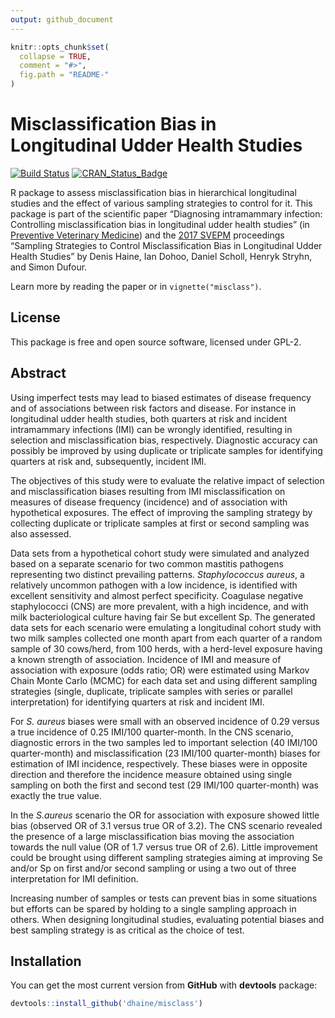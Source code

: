 ```yaml
---
output: github_document
---
```


<!-- README.md is generated from README.Rmd. Please edit that file -->

```r
knitr::opts_chunk$set(
  collapse = TRUE,
  comment = "#>",
  fig.path = "README-"
)
```

# Misclassification Bias in Longitudinal Udder Health Studies

[![Build
Status](https://travis-ci.org/dhaine/misclass.svg?branch=master)](https://travis-ci.org/dhaine/misclass)
[![CRAN_Status_Badge](http://www.r-pkg.org/badges/version/misclass)](https://cran.r-project.org/package=misclass)


R package to assess misclassification bias in hierarchical longitudinal studies
and the effect of various sampling strategies to control for it.
This package is part of the scientific paper "Diagnosing intramammary infection:
Controlling misclassification bias in longitudinal udder health studies" (in
[Preventive Veterinary
Medicine](https://doi.org/10.1016/j.prevetmed.2017.11.010)) and the [2017
SVEPM](http://www.svepm2017.org/) proceedings "Sampling Strategies to Control
Misclassification Bias in Longitudinal Udder Health Studies" by Denis Haine, Ian
Dohoo, Daniel Scholl, Henryk Stryhn, and Simon Dufour.

Learn more by reading the paper or in `vignette("misclass")`.

## License

This package is free and open source software, licensed under GPL-2.

## Abstract

Using imperfect tests may lead to biased estimates of disease frequency and of
associations between risk factors and disease.
For instance in longitudinal udder health studies, both quarters at risk and
incident intramammary infections (IMI) can be wrongly identified, resulting in
selection and misclassification bias, respectively.
Diagnostic accuracy can possibly be improved by using duplicate or triplicate
samples for identifying quarters at risk and, subsequently, incident IMI.

The objectives of this study were to evaluate the relative impact of selection
and misclassification biases resulting from IMI misclassification on measures of
disease frequency (incidence) and of association with hypothetical exposures.
The effect of improving the sampling strategy by collecting duplicate or
triplicate samples at first or second sampling was also assessed.

Data sets from a hypothetical cohort study were simulated and analyzed based on
a separate scenario for two common mastitis pathogens representing two distinct
prevailing patterns.
*Staphylococcus aureus*, a relatively uncommon pathogen with a low incidence, is
identified with excellent sensitivity and almost perfect specificity.
Coagulase  negative staphylococci (CNS) are more prevalent, with a high
incidence, and with milk bacteriological culture having fair Se but excellent
Sp.
The generated data sets for each scenario were emulating a longitudinal cohort
study with two milk samples collected one month apart from each quarter of a
random sample of 30 cows/herd, from 100 herds, with a herd-level exposure having
a known strength of association.
Incidence of IMI and measure of association with exposure (odds ratio; OR) were
estimated using Markov Chain Monte Carlo (MCMC) for each data set and using
different sampling strategies (single, duplicate, triplicate samples with series
or parallel interpretation) for identifying quarters at risk and incident IMI.

For *S. aureus* biases were small with an observed incidence of 0.29 versus a
true incidence of 0.25 IMI/100 quarter-month.
In the CNS scenario, diagnostic errors in the two samples led to important
selection (40 IMI/100 quarter-month) and misclassification (23 IMI/100
quarter-month) biases for estimation of IMI incidence, respectively.
These biases were in opposite direction and therefore the incidence measure
obtained using single sampling on both the first and second test (29 IMI/100
quarter-month) was exactly the true value.

In the *S.aureus* scenario the OR for association with exposure showed little
bias (observed OR of 3.1 versus true OR of 3.2).
The CNS scenario revealed the presence of a large misclassification bias moving
the association towards the null value (OR of 1.7 versus true OR of 2.6).
Little improvement could be brought using different sampling strategies aiming
at improving Se and/or Sp on first and/or second sampling or using a two out of
three interpretation for IMI definition.

Increasing number of samples or tests can prevent bias in some situations but
efforts can be spared by holding to a single sampling approach in others.
When designing longitudinal studies, evaluating potential biases and best sampling
strategy is as critical as the choice of test.

## Installation

You can get the most current version from **GitHub** with **devtools** package:


```r
devtools::install_github('dhaine/misclass')
```
